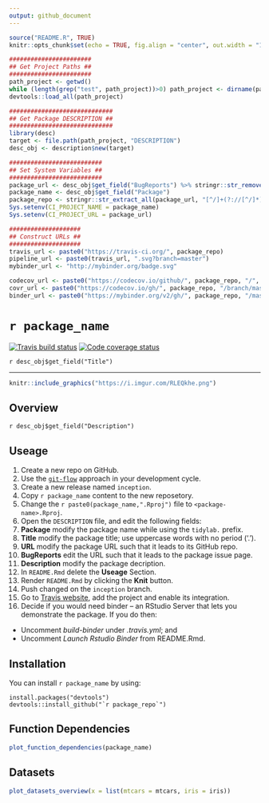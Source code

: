 ```yaml
---
output: github_document
---
```


```r
source("README.R", TRUE)
knitr::opts_chunk$set(echo = TRUE, fig.align = "center", out.width = "100%")
```

```r
#######################
## Get Project Paths ##
#######################
path_project <- getwd()
while (length(grep("test", path_project))>0) path_project <- dirname(path_project)
devtools::load_all(path_project)

############################# 
## Get Package DESCRIPTION ##
#############################
library(desc)
target <- file.path(path_project, "DESCRIPTION")
desc_obj <- description$new(target)

##########################
## Set System Variables ##
##########################
package_url <- desc_obj$get_field("BugReports") %>% stringr::str_remove("/issues$")
package_name <- desc_obj$get_field("Package")
package_repo <- stringr::str_extract_all(package_url, "[^/]+(?://[^/]*)*")[[1]][2:3] %>% paste0(collapse ="/")
Sys.setenv(CI_PROJECT_NAME = package_name)
Sys.setenv(CI_PROJECT_URL = package_url)

####################
## Construct URLs ##
####################
travis_url <- paste0("https://travis-ci.org/", package_repo)
pipeline_url <- paste0(travis_url, ".svg?branch=master")
mybinder_url <- "http://mybinder.org/badge.svg"

codecov_url <- paste0("https://codecov.io/github/", package_repo, "/", "?branch=master")
covr_url <- paste0("https://codecov.io/gh/", package_repo, "/branch/master/graph/badge.svg")
binder_url <- paste0("https://mybinder.org/v2/gh/", package_repo, "/master?urlpath=rstudio")
```

# ``r package_name``

<!-- badges: start -->
[![Travis build status](`r pipeline_url`)](`r travis_url`)
[![Code coverage status](`r covr_url`)](`r codecov_url`)
<!-- [![Launch Rstudio Binder](`r mybinder_url`)](`r binder_url`) -->
<!-- badges: end -->


`r desc_obj$get_field("Title")`

---

```r
knitr::include_graphics("https://i.imgur.com/RLEQkhe.png")
```

<!-- Package Description -->

## Overview

`r desc_obj$get_field("Description")`

<!--- Only relevant for the {boilerplate} package -->

## Useage

1. Create a new repo on GitHub.
2. Use the [`git-flow`](https://blog.sourcetreeapp.com/2012/08/01/smart-branching-with-sourcetree-and-git-flow/) approach in your development cycle. 
3. Create a new release named `inception`.
4. Copy ``r package_name`` content to the new reposetory.
5. Change the ``r paste0(package_name,".Rproj")`` file to `<package-name>.Rproj`.
6. Open the `DESCRIPTION` file, and edit the following fields:
1. **Package** modify the package name while using the `tidylab.` prefix.
2. **Title** modify the package title; use uppercase words with no period ('.').
3. **URL** modify the package URL such that it leads to its GitHub repo.
4. **BugReports** edit the URL such that it leads to the package issue page.
5. **Description** modify the package decription.
7. In `README.Rmd` delete the **Useage** Section.
8. Render `README.Rmd` by clicking the **Knit** button.
9. Push changed on the `inception` branch.
10. Go to [Travis website](https://travis-ci.org/account/repositories), add the
project and enable its integration.
11. Decide if you would need binder -- an RStudio Server that lets you
demonstrate the package. If you do then:
* Uncomment *build-binder* under *.travis.yml*; and
* Uncomment *Launch Rstudio Binder* from README.Rmd.

## Installation

You can install ``r package_name`` by using:

```
install.packages("devtools")
devtools::install_github("`r package_repo`")
```
## Function Dependencies

```r
plot_function_dependencies(package_name)
```

## Datasets

```r
plot_datasets_overview(x = list(mtcars = mtcars, iris = iris))
```
